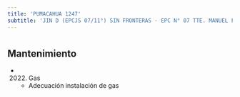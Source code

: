 ```yaml
---
title: 'PUMACAHUA 1247'
subtitle: 'JIN D (EPCJS 07/11°) SIN FRONTERAS - EPC N° 07 TTE. MANUEL FELIX ORIGONE'
---
```


#


## Mantenimiento

*  (2022) Gas 
    + Adecuación instalación de gas



